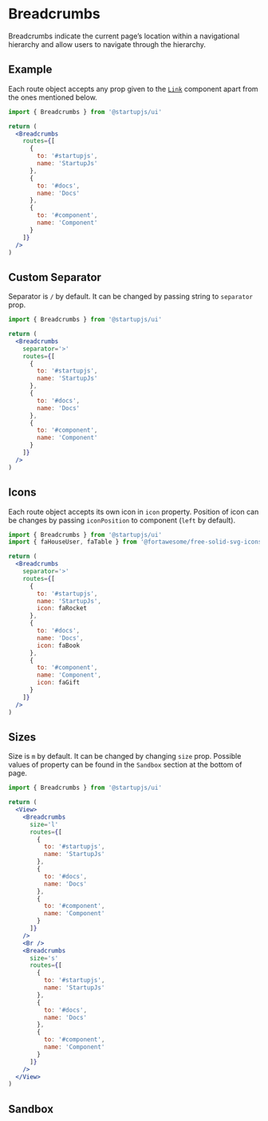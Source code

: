 
# Breadcrumbs
Breadcrumbs indicate the current page’s location within a navigational hierarchy and allow users to navigate through the hierarchy.

## Example

Each route object accepts any prop given to the [`Link`](/docs/en/components/Link) component apart from the ones mentioned below.

```jsx
import { Breadcrumbs } from '@startupjs/ui'
```

```jsx example
return (
  <Breadcrumbs
    routes={[
      {
        to: '#startupjs',
        name: 'StartupJs'
      },
      {
        to: '#docs',
        name: 'Docs'
      },
      {
        to: '#component',
        name: 'Component'
      }
    ]}
  />
)
```

## Custom Separator

Separator is `/` by default. It can be changed by passing string to `separator` prop.

```jsx
import { Breadcrumbs } from '@startupjs/ui'
```

```jsx example
return (
  <Breadcrumbs
    separator='>'
    routes={[
      {
        to: '#startupjs',
        name: 'StartupJs'
      },
      {
        to: '#docs',
        name: 'Docs'
      },
      {
        to: '#component',
        name: 'Component'
      }
    ]}
  />
)
```

## Icons

Each route object accepts its own icon in `icon` property. Position of icon can be changes by passing `iconPosition` to component (`left` by default).

```jsx
import { Breadcrumbs } from '@startupjs/ui'
import { faHouseUser, faTable } from '@fortawesome/free-solid-svg-icons'
```

```jsx example
return (
  <Breadcrumbs
    separator='>'
    routes={[
      {
        to: '#startupjs',
        name: 'StartupJs',
        icon: faRocket
      },
      {
        to: '#docs',
        name: 'Docs',
        icon: faBook
      },
      {
        to: '#component',
        name: 'Component',
        icon: faGift
      }
    ]}
  />
)
```

## Sizes

Size is `m` by default. It can be changed by changing `size` prop. Possible values of property can be found in the `Sandbox` section at the bottom of page.

```jsx
import { Breadcrumbs } from '@startupjs/ui'
```

```jsx example
return (
  <View>
    <Breadcrumbs
      size='l'
      routes={[
        {
          to: '#startupjs',
          name: 'StartupJs'
        },
        {
          to: '#docs',
          name: 'Docs'
        },
        {
          to: '#component',
          name: 'Component'
        }
      ]}
    />
    <Br />
    <Breadcrumbs
      size='s'
      routes={[
        {
          to: '#startupjs',
          name: 'StartupJs'
        },
        {
          to: '#docs',
          name: 'Docs'
        },
        {
          to: '#component',
          name: 'Component'
        }
      ]}
    />
  </View>
)
```

## Sandbox

<Sandbox Component={Breadcrumbs} />
